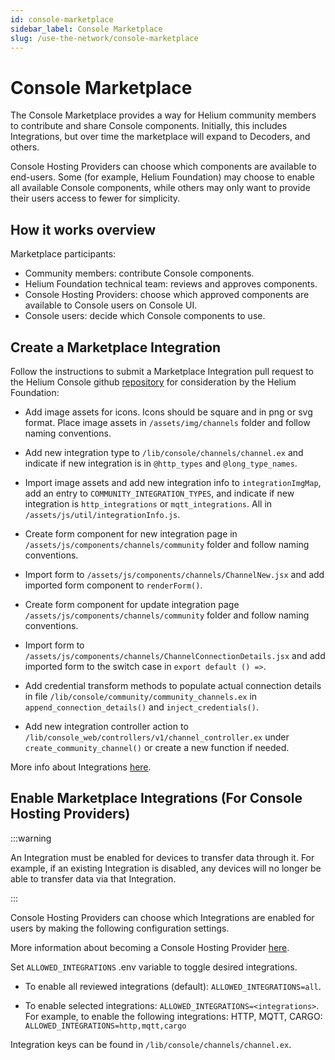 ```yaml
---
id: console-marketplace
sidebar_label: Console Marketplace
slug: /use-the-network/console-marketplace
---
```


# Console Marketplace

The Console Marketplace provides a way for Helium community members to contribute and share Console components. Initially, this includes Integrations, but over time the marketplace will expand to Decoders, and others.

Console Hosting Providers can choose which components are available to end-users. Some (for example, Helium Foundation) may choose to enable all available Console components, while others may only want to provide their users access to fewer for simplicity.

## How it works overview

Marketplace participants:

- Community members: contribute Console components.
- Helium Foundation technical team: reviews and approves components.
- Console Hosting Providers: choose which approved components are available to Console users on Console UI.
- Console users: decide which Console components to use. 

## Create a Marketplace Integration 

Follow the instructions to submit a Marketplace Integration pull request to the Helium Console github [repository](https://github.com/helium/console) for consideration by the Helium Foundation:

- Add image assets for icons. Icons should be square and in png or svg format. Place image assets in ```/assets/img/channels``` folder and follow naming conventions.

- Add new integration type to ```/lib/console/channels/channel.ex``` and indicate if new integration is in ```@http_types``` and ```@long_type_names```.

- Import image assets and add new integration info to ```integrationImgMap```, add an entry to ```COMMUNITY_INTEGRATION_TYPES```, and indicate if new integration is ```http_integrations``` or ```mqtt_integrations```. All in ```/assets/js/util/integrationInfo.js```.

- Create form component for new integration page in ```/assets/js/components/channels/community``` folder and follow naming conventions.

- Import form to ```/assets/js/components/channels/ChannelNew.jsx``` and add imported form component to ```renderForm()```. 

- Create form component for update integration page ```/assets/js/components/channels/community``` folder and follow naming conventions.

- Import form to ```/assets/js/components/channels/ChannelConnectionDetails.jsx``` and add imported form to the switch case in ```export default () =>```. 

- Add credential transform methods to populate actual connection details in file ```/lib/console/community/community_channels.ex``` in ```append_connection_details()``` and ```inject_credentials()```.

- Add new integration controller action to ```/lib/console_web/controllers/v1/channel_controller.ex``` under ```create_community_channel()``` or create a new function if needed.

More info about Integrations [here](/use-the-network/console/integrations).

## Enable Marketplace Integrations (For Console Hosting Providers)

:::warning

An Integration must be enabled for devices to transfer data through it. For example, if an existing Integration is disabled, any devices will no longer be able to transfer data via that Integration.

:::

Console Hosting Providers can choose which Integrations are enabled for users by making the following configuration settings. 

More information about becoming a Console Hosting Provider [here](/use-the-network/run-a-network-server). 

Set ```ALLOWED_INTEGRATIONS``` .env variable to toggle desired integrations.

- To enable all reviewed integrations (default): ```ALLOWED_INTEGRATIONS=all```.

- To enable selected integrations: ```ALLOWED_INTEGRATIONS=<integrations>```. For example, to enable the following integrations: HTTP, MQTT, CARGO: ```ALLOWED_INTEGRATIONS=http,mqtt,cargo```

Integration keys can be found in ```/lib/console/channels/channel.ex```.